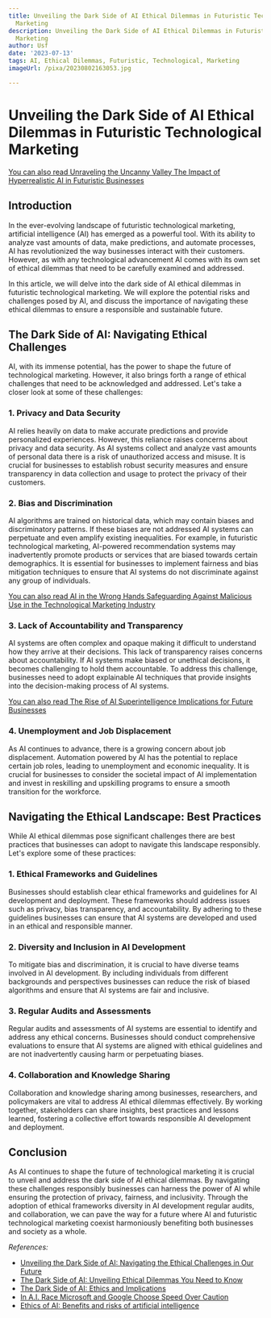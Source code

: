 ```yaml
---
title: Unveiling the Dark Side of AI Ethical Dilemmas in Futuristic Technological
  Marketing
description: Unveiling the Dark Side of AI Ethical Dilemmas in Futuristic Technological
  Marketing
author: Usf
date: '2023-07-13'
tags: AI, Ethical Dilemmas, Futuristic, Technological, Marketing
imageUrl: /pixa/20230802163053.jpg

---
```

# Unveiling the Dark Side of AI Ethical Dilemmas in Futuristic Technological Marketing

[You can also read Unraveling the Uncanny Valley The  Impact of Hyperrealistic AI  in Futuristic  Businesses](Unraveling%20the%20Uncanny%20Valley%20The%20Impact%20of%20Hyperrealistic%20AI%20in%20Futuristic%20Businesses)


## Introduction

In the ever-evolving landscape of futuristic technological marketing, artificial intelligence (AI) has emerged as a powerful tool. With its ability to analyze vast amounts  of data, make predictions, and automate processes, AI has revolutionized the way businesses interact with their customers. However, as with any technological advancement AI comes with its own set of ethical dilemmas that need to be carefully examined and addressed.

In this article, we will delve into the dark side of AI ethical dilemmas in futuristic technological marketing. We will explore the potential  risks and challenges posed by AI, and discuss the  importance of navigating  these  ethical dilemmas to ensure a responsible and sustainable future.

## The  Dark Side of AI: Navigating Ethical Challenges

AI,  with its immense potential, has  the power to shape the future of technological marketing.  However,  it also brings forth a range of  ethical challenges that need to be  acknowledged and addressed. Let's take a closer look at some of these challenges:

### 1. Privacy and Data Security

AI relies  heavily on data to make accurate predictions and provide personalized experiences. However, this reliance raises concerns about privacy and data security. As AI systems  collect and  analyze vast amounts of personal data there  is a risk of unauthorized access and misuse. It  is crucial for businesses  to establish robust security measures  and ensure transparency in data collection and usage to protect the privacy of their customers.

### 2.  Bias and Discrimination

AI algorithms are trained on historical data, which  may contain biases and discriminatory patterns. If these biases are not addressed AI systems can perpetuate and even amplify existing inequalities. For example, in futuristic  technological marketing, AI-powered recommendation systems  may inadvertently promote products or services that are biased towards certain  demographics. It is  essential for businesses to implement fairness and bias mitigation techniques  to ensure that AI systems do not discriminate  against any group of individuals.

[You can also read AI in the  Wrong  Hands Safeguarding Against Malicious Use in the Technological  Marketing Industry](AI%20in%20the%20Wrong%20Hands%20Safeguarding%20Against%20Malicious%20Use%20in%20the%20Technological%20Marketing%20Industry)


### 3. Lack of Accountability and Transparency

AI  systems are often complex and opaque making it difficult to understand  how they arrive at their  decisions. This lack of transparency raises concerns about accountability. If AI systems make biased or unethical  decisions, it becomes challenging to hold them accountable. To address  this  challenge, businesses need to adopt explainable AI techniques that provide insights into the decision-making process of AI  systems.

[You can also read The Rise of AI Superintelligence Implications for Future Businesses](The%20Rise%20of%20AI%20Superintelligence%20Implications%20for%20Future%20Businesses)


### 4. Unemployment and Job Displacement

As AI continues to  advance, there is a growing concern about job displacement. Automation powered by AI has the potential to replace  certain job roles, leading to unemployment and economic inequality. It is crucial for businesses to consider  the societal impact of AI implementation  and invest in reskilling and upskilling programs to ensure  a smooth transition  for the workforce.

## Navigating the Ethical Landscape: Best Practices

While AI ethical dilemmas pose  significant challenges there are best practices that businesses  can adopt to navigate this landscape responsibly. Let's explore some of these  practices:

### 1. Ethical Frameworks and Guidelines

Businesses should establish clear ethical frameworks and guidelines for AI development and deployment. These frameworks  should address  issues such  as privacy, bias transparency, and accountability. By adhering to these guidelines businesses can ensure that AI systems are developed and used in an ethical and responsible manner.

### 2. Diversity and Inclusion in AI Development

To mitigate bias and discrimination, it is crucial to have  diverse teams involved in AI development.  By including individuals  from different backgrounds and perspectives businesses can reduce the risk of biased algorithms and ensure that AI systems  are fair and inclusive.

### 3. Regular Audits and Assessments

Regular audits and assessments of AI  systems  are essential to  identify and address any ethical concerns. Businesses should conduct  comprehensive evaluations to ensure that AI systems are aligned with ethical  guidelines and are not inadvertently  causing harm  or perpetuating  biases.

### 4. Collaboration and  Knowledge Sharing

Collaboration and knowledge sharing among businesses,  researchers,  and  policymakers are vital to address AI  ethical dilemmas effectively.  By working together, stakeholders can share insights, best practices  and lessons  learned, fostering a collective effort  towards responsible  AI  development and deployment.

## Conclusion

As  AI  continues to shape the future of technological marketing it is  crucial  to unveil and address the dark side of AI  ethical dilemmas. By navigating these challenges responsibly businesses can harness the power of AI while ensuring the protection of privacy, fairness, and inclusivity. Through the adoption of ethical frameworks diversity in AI development regular audits, and collaboration, we can pave the way for a future where AI and futuristic technological marketing coexist harmoniously benefiting both businesses and society as a whole.

*References:*
- [Unveiling the Dark Side of AI: Navigating  the  Ethical Challenges in Our Future](https://medium.com/@AyZek_PhD/unveiling-the-dark-side-of-ai-navigating-the-ethical-challenges-in-our-future-cee0953810e1)
- [The Dark Side of AI:  Unveiling Ethical Dilemmas You Need to Know](https://medium.com/@gabrielpeter2090/the-dark-side-of-ai-unveiling-ethical-dilemmas-you-need-to-know-143ab02c368)
- [The Dark Side of AI: Ethics and Implications](https://socialnomics.net/2023/05/26/the-dark-side-of-ai-ethics-and-implications/)
- [In A.I. Race Microsoft and  Google Choose Speed Over Caution](https://www.nytimes.com/2023/04/07/technology/ai-chatbots-google-microsoft.html)
- [Ethics of AI: Benefits and risks of artificial intelligence](https://www.zdnet.com/article/ethics-of-ai-the-benefits-and-risks-of-artificial-intelligence/)